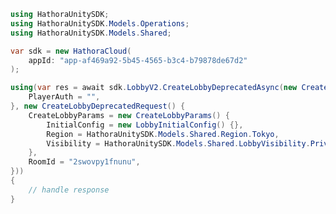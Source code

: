 ```csharp CreateLobbyDeprecated.cs
using HathoraUnitySDK;
using HathoraUnitySDK.Models.Operations;
using HathoraUnitySDK.Models.Shared;

var sdk = new HathoraCloud(
    appId: "app-af469a92-5b45-4565-b3c4-b79878de67d2"
);

using(var res = await sdk.LobbyV2.CreateLobbyDeprecatedAsync(new CreateLobbyDeprecatedSecurity() {
    PlayerAuth = "",
}, new CreateLobbyDeprecatedRequest() {
    CreateLobbyParams = new CreateLobbyParams() {
        InitialConfig = new LobbyInitialConfig() {},
        Region = HathoraUnitySDK.Models.Shared.Region.Tokyo,
        Visibility = HathoraUnitySDK.Models.Shared.LobbyVisibility.Private,
    },
    RoomId = "2swovpy1fnunu",
}))
{
    // handle response
}
```
